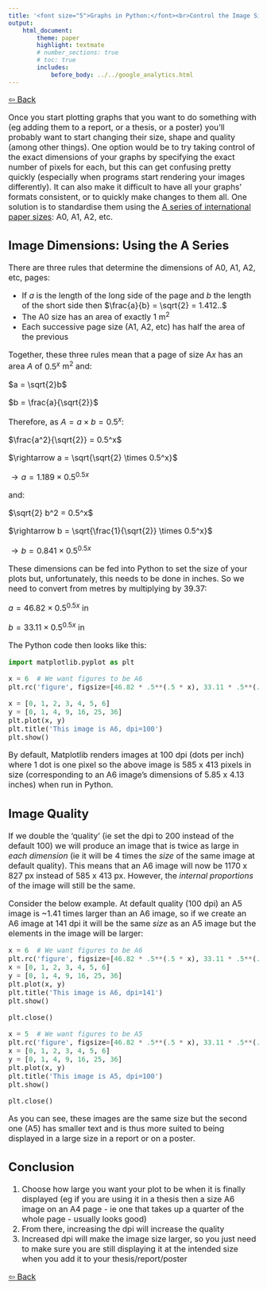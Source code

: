 ```yaml
---
title: '<font size="5">Graphs in Python:</font><br>Control the Image Size of Your Plots'
output:
    html_document:
        theme: paper
        highlight: textmate
        # number_sections: true
        # toc: true
        includes:
            before_body: ../../google_analytics.html
---
```


<font size="3">

[⇦ Back](../../python.html)

Once you start plotting graphs that you want to do something with (eg adding them to a report, or a thesis, or a poster) you'll probably want to start changing their size, shape and quality (among other things). One option would be to try taking control of the exact dimensions of your graphs by specifying the exact number of pixels for each, but this can get confusing pretty quickly (especially when programs start rendering your images differently). It can also make it difficult to have all your graphs' formats consistent, or to quickly make changes to them all. One solution is to standardise them using the [A series of international paper sizes](https://en.wikipedia.org/wiki/Paper_size#A_series): A0, A1, A2, etc.

Image Dimensions: Using the A Series
------------------------------------
There are three rules that determine the dimensions of A0, A1, A2, etc, pages:

- If $a$ is the length of the long side of the page and $b$ the length of the short side then $\frac{a}{b} = \sqrt{2} = 1.412..$
- The A0 size has an area of exactly 1 m<sup>2</sup>
- Each successive page size (A1, A2, etc) has half the area of the previous

Together, these three rules mean that a page of size A$x$ has an area $A$ of $0.5^x$ m<sup>2</sup> and:

$a = \sqrt{2}b$

$b = \frac{a}{\sqrt{2}}$

Therefore, as $A = a \times b = 0.5^x$:

$\frac{a^2}{\sqrt{2}} = 0.5^x$

$\rightarrow a = \sqrt{\sqrt{2} \times 0.5^x}$

$\rightarrow a = 1.189 \times 0.5^{0.5x}$

and:

$\sqrt{2} b^2 = 0.5^x$

$\rightarrow b = \sqrt{\frac{1}{\sqrt{2}} \times 0.5^x}$

$\rightarrow b = 0.841 \times 0.5^{0.5x}$

These dimensions can be fed into Python to set the size of your plots but, unfortunately, this needs to be done in inches. So we need to convert from metres by multiplying by 39.37:

$a = 46.82 \times 0.5^{0.5x}$ in

$b = 33.11 \times 0.5^{0.5x}$ in

The Python code then looks like this:

```python
import matplotlib.pyplot as plt

x = 6  # We want figures to be A6
plt.rc('figure', figsize=[46.82 * .5**(.5 * x), 33.11 * .5**(.5 * x)])

x = [0, 1, 2, 3, 4, 5, 6]
y = [0, 1, 4, 9, 16, 25, 36]
plt.plot(x, y)
plt.title('This image is A6, dpi=100')
plt.show()
```

By default, Matplotlib renders images at 100 dpi (dots per inch) where 1 dot is one pixel so the above image is 585 x 413 pixels in size (corresponding to an A6 image's dimensions of 5.85 x 4.13 inches) when run in Python.

Image Quality
-------------
If we double the 'quality' (ie set the dpi to 200 instead of the default 100) we will produce an image that is twice as large in *each dimension* (ie it will be 4 times the *size* of the same image at default quality). This means that an A6 image will now be 1170 x 827 px instead of 585 x 413 px. However, the *internal proportions* of the image will still be the same.

Consider the below example. At default quality (100 dpi) an A5 image is ~1.41 times larger than an A6 image, so if we create an A6 image at 141 dpi it will be the same *size* as an A5 image but the elements in the image will be larger:

```python
x = 6  # We want figures to be A6
plt.rc('figure', figsize=[46.82 * .5**(.5 * x), 33.11 * .5**(.5 * x)], dpi=141)
x = [0, 1, 2, 3, 4, 5, 6]
y = [0, 1, 4, 9, 16, 25, 36]
plt.plot(x, y)
plt.title('This image is A6, dpi=141')
plt.show()
```

```python
plt.close()
```

```python
x = 5  # We want figures to be A5
plt.rc('figure', figsize=[46.82 * .5**(.5 * x), 33.11 * .5**(.5 * x)], dpi=100)
x = [0, 1, 2, 3, 4, 5, 6]
y = [0, 1, 4, 9, 16, 25, 36]
plt.plot(x, y)
plt.title('This image is A5, dpi=100')
plt.show()
```

```python
plt.close()
```

As you can see, these images are the same size but the second one (A5) has smaller text and is thus more suited to being displayed in a large size in a report or on a poster.

Conclusion
----------
1. Choose how large you want your plot to be when it is finally displayed (eg if you are using it in a thesis then a size A6 image on an A4 page - ie one that takes up a quarter of the whole page - usually looks good)
2. From there, increasing the dpi will increase the quality
3. Increased dpi will make the image size larger, so you just need to make sure you are still displaying it at the intended size when you add it to your thesis/report/poster

[⇦ Back](../../python.html)

</font>
